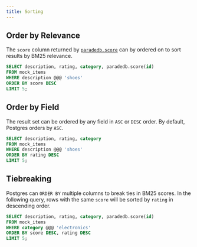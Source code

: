 ```yaml
---
title: Sorting
---
```


## Order by Relevance

The `score` column returned by [`paradedb.score`](/documentation/full-text/scoring) can by ordered on to sort results by
BM25 relevance.

```sql
SELECT description, rating, category, paradedb.score(id)
FROM mock_items
WHERE description @@@ 'shoes'
ORDER BY score DESC
LIMIT 5;
```

## Order by Field

The result set can be ordered by any field in `ASC` or `DESC` order. By default, Postgres orders by `ASC`.

```sql
SELECT description, rating, category
FROM mock_items
WHERE description @@@ 'shoes'
ORDER BY rating DESC
LIMIT 5;
```

## Tiebreaking

Postgres can `ORDER BY` multiple columns to break ties in BM25 scores. In the following query, rows with the same
`score` will be sorted by `rating` in descending order.

```sql
SELECT description, rating, category, paradedb.score(id)
FROM mock_items
WHERE category @@@ 'electronics'
ORDER BY score DESC, rating DESC
LIMIT 5;
```
